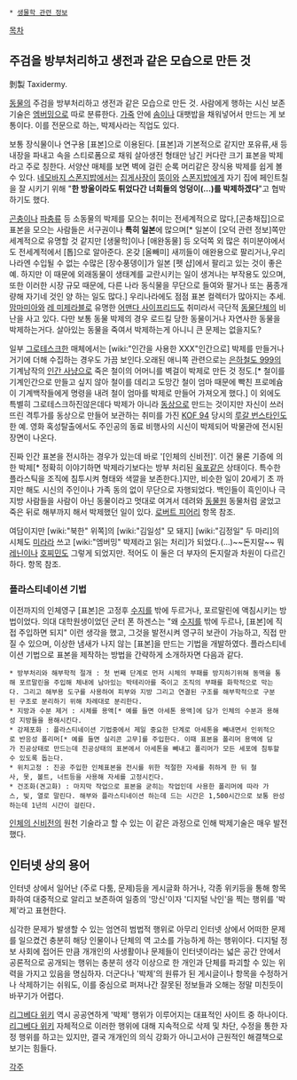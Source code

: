  * [[생물학 관련 정보]]

[[목차]]

== 주검을 방부처리하고 생전과 같은 모습으로 만든 것 ==
剝製
Taxidermy.

[[동물]]의 주검을 방부처리하고 생전과 같은 모습으로 만든 것. 사람에게 행하는 시신 보존 기술은 [[엠버밍]]으로 따로 분류한다. [[가죽]] 안에 [[솜]]이나 대팻밥을 채워넣어서 만드는 게 보통이다. 이를 전문으로 하는, 박제사라는 직업도 있다.

보통 장식물이나 연구용 [표본]으로 이용된다. [표본]과 기본적으로 같지만 포유류,새 등 내장을 파내고 속을 스티로폼으로 채워 살아생전 형태만 남긴 커다란 크기 표본을 박제라고 주로 칭한다. 서양산 매체를 보면 벽에 걸린 순록 머리같은 장식용 박제를 쉽게 볼 수 있다. [[네모바지 스폰지밥]]에서는 [[집게사장]]이 [[뚱이]]와 [[네모바지 스폰지밥(네모바지 스폰지밥)|스폰지밥]]에게 자기 집에 페인트칠을 잘 시키기 위해 "'''한 방울이라도 튀었다간 너희들의 엉덩이(...)를 박제하겠다'''"고 협박하기도 했다.

[[곤충]]이나 [[파충류]] 등 소동물의 박제를 모으는 취미는 전세계적으로 많다,[곤충채집]으로 표본을 모으는 사람들은 서구권이나 '''특히 일본'''에 많으며[* 일본이 [오덕 관련 정보]쪽만 세계적으로 유명할 것 같지만 [생물학]이나 [애완동물] 등 오덕쪽 외 많은 취미분야에서도 전세계적에서 [톱]으로 알아준다. 온갖 [올빼미] 새끼들이 애완용으로 팔리거나,우리나라엔 수입될 수 없는 수많은 [장수풍뎅이]가 일본 [펫 샵]에서 팔리고 있는 것이 좋은 예. 하지만 이 때문에 외래동물이 생태계를 교란시키는 일이 생겨나는 부작용도 있으며, 또한 이러한 시장 규모 때문에, 다른 나라 동식물을 무단으로 들여와 팔거나 또는 품종개량해 자기네 것인 양 하는 일도 많다.] 우리나라에도 점점 표본 컬렉터가 많아지는 추세. [[맘마미아]]와 [[레 미제라블]]로 유명한 [[어맨다 사이프리드]]도 취미라서 극단적 [[동물단체]]의 비난을 사고 있다. 다만 보통 동물 박제의 경우 로드킬 당한 동물이거나 자연사한 동물을 박제하는거다. 살아있는 동물을 죽여서 박제하는게 아니니 큰 문제는 없을지도?

일부 [[그로테스크]]한 매체에서는 [wiki:"인간을 사용한 XXX"인간으로] 박제를 만들거나 거기에 더해 수집하는 경우도 가끔 보인다.오래된 애니쪽 관련으로는 [[은하철도 999]]의 기계남작의 [[인간 사냥]]으로 죽은 철이의 어머니를 벽걸이 박제로 만든 것 정도.[* 철이를 기계인간으로 만들고 싶지 않아 철이를 데리고 도망간 철이 엄마 때문에 빡친 프로메슘이 기계백작들에게 명령을 내려 철이 엄마를 박제로 만들어 가져오게 했다.] 이 외에도 특별히 그로테스크하진않은데다 박제가 아니라 [[동상]]으로 만드는 것이지만 자신이 쓰러뜨린 격투가를 동상으로 만들어 보관하는 취미를 가진 [[KOF 94]] 당시의 [[루갈 번스타인]]도 한 예. 영화 혹성탈출에서도 주인공의 동료 비행사의 시신이 박제되어 박물관에 전시된 장면이 나온다.

진짜 인간 표본을 전시하는 경우가 있는데 바로 '[인체의 신비전]'. 이건 물론 기증에 의한 박제[* 정확히 이야기하면 박제라기보다는 방부 처리된 [[육포]]같은 상태이다. 특수한 플라스틱을 조직에 침투시켜 형태와 색깔을 보존한다.]지만, 비슷한 일이 20세기 초 까지만 해도 시신의 주인이나 가족 동의 없이 무단으로 자행되었다. 백인들이 흑인이나 극지방 사람들을 사람이 아닌 동물이라고 멋대로 여겨서 데려와 [[동물원]] 동물처럼 굴었고 죽은 뒤로 해부까지 해서 박제했던 일이 있다. [[로버트 피어리]] 항목 참조.

여담이지만 [wiki:"북한" 위쪽]의 [wiki:"김일성" 모 돼지] [wiki:"김정일" 두 마리]의 시체도 [[미라]]라 쓰고 [wiki:"엠버밍" 박제라고 읽는 처리]가 되었다.(…)~~돈지랄~~  뭐 [[레닌]]이나 [[호찌민]]도 그렇게 되었지만. 적어도 이 둘은 더 부자의 돈지랄과 차원이 다르긴 하다. 항목 참조.

=== 플라스티네이션 기법 ===
이전까지의 인체영구 [표본]은 고정후 [[수지]]를 밖에 두르거나, 포르말린에 액침시키는 방법이었다. 의대 대학원생이었던 군터 폰 하겐스는 "왜 [[수지]]를 밖에 두르나, [표본]에 직접 주입하면 되지" 이런 생각을 했고, 그것을 발전시켜 영구히 보관이 가능하고, 직접 만질 수 있으며, 이상한 냄새가 나지 않는 [표본]을 만드는 기법을 개발하였다. 플라스티네이션 기법으로 표본을 제작하는 방법을 간략하게 소개하자면 다음과 같다. 

 * 방부처리와 해부학적 절개 : 첫 번째 단계로 먼저 시체의 부패를 방지하기위해 동맥을 통해 포르말린을 주입해 체내에 남아있는 박테리아를 죽이고 조직의 부패를 화학적으로 막는다. 그리고 해부용 도구를 사용하여 피부와 지방 그리고 연결된 구조를 해부학적으로 구분된 구조로 분리하기 위해 차례대로 분리한다. 
 * 지방과 수분 제거 : 시체를 용액[* 예를 들면 아세톤 용액]에 담가 인체의 수분과 용해성 지방들을 용해시킨다.
 * 강제포화 : 플라스티네이션 기법중에서 제일 중요한 단계로 아세톤을 빼내면서 인위적으로 반응성 폴리머[* 예를 들면 실리콘 고무]를 주입한다. 이때 표본을 폴리머 용액에 담가 진공상태로 만드는데 진공상태의 표본에서 아세톤을 빼내고 폴리머가 모든 세포에 침투할수 있도록 돕는다.
 * 위치고정 : 진공 주입한 인체표본을 전시를 위한 적절한 자세를 취하게 한 뒤 철사, 못, 볼트, 너트등을 사용해 자세를 고정시킨다. 
 * 건조화(견고화) : 마지막 작업으로 표본을 굳히는 작업인데 사용한 폴리머에 따라 가스, 빛, 열로 말린다. 해부와 플라스티네이션 하는데 드는 시간은 1,500시간으로 보통 완성하는데 1년의 시간이 걸린다. 

[[인체의 신비전]]의 원천 기술라고 할 수 있는 이 같은 과정으로 인해 박제기술은 매우 발전했다. 

== 인터넷 상의 용어 ==
인터넷 상에서 일어난 (주로 다툼, 문제)등을 게시글화 하거나, 각종 위키등을 통해 항목화하여 대중적으로 알리고 보존하여 일종의 '망신'이자 '디지털 낙인'을 찍는 행위를 '박제'라고 표현한다.

심각한 문제가 발생할 수 있는 엄연히 범법적 행위로 아무리 인터넷 상에서 어떠한 문제를 일으켰건 충분히 해당 인물이나 단체의 역 고소를 가능하게 하는 행위이다. 디지털 정보 사회에 접어든 만큼 개개인의 사생활이나 문제들이 인터넷이라는 넓은 공간 안에서 공론적으로 공개되는 행위는 충분히 생각 이상으로 한 개인과 단체를 파괴할 수 있는 위력을 가지고 있음을 명심하자. 더군다나 '박제'의 원류가 된 게시글이나 항목을 수정하거나 삭제하기는 쉬워도, 이를 중심으로 퍼져나간 잘못된 정보들과 오해는 정말 미친듯이 바꾸기가 어렵다.

[[리그베다 위키]] 역시 공공연하게 '박제' 행위가 이루어지는 대표적인 사이트 중 하나이다. [[리그베다 위키]] 자체적으로 이러한 행위에 대해 지속적으로 삭제 및 차단, 수정을 통한 자정 행위를 하고는 있지만, 결국 개개인의 의식 강화가 아니고서야 근원적인 해결책으로 보기는 힘들다. 

[[각주]]

